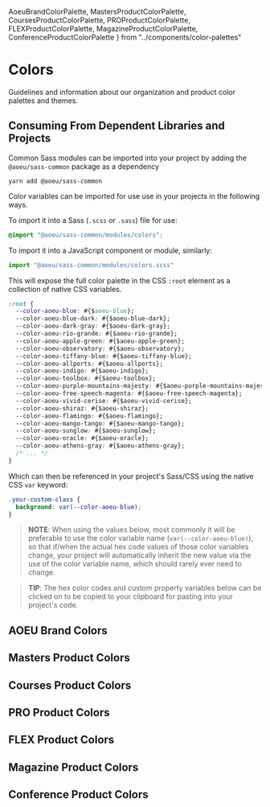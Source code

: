   AoeuBrandColorPalette,
  MastersProductColorPalette,
  CoursesProductColorPalette,
  PROProductColorPalette,
  FLEXProductColorPalette,
  MagazineProductColorPalette,
  ConferenceProductColorPalette
} from "../components/color-palettes"

<Meta title="Guides/Colors" />

# Colors

Guidelines and information about our organization and product color palettes
and themes.

## Consuming From Dependent Libraries and Projects

Common Sass modules can be imported into your project by adding the `@aoeu/sass-common` package as a dependency

```shell
yarn add @aoeu/sass-common
```

Color variables can be imported for use use in your projects in the following ways.

To import it into a Sass (`.scss` or `.sass`) file for use:

```scss
@import "@aoeu/sass-common/modules/colors";
```

To import it into a JavaScript component or module, similarly:

```js
import "@aoeu/sass-common/modules/colors.scss"
```

This will expose the full color palette in the CSS `:root` element as a
collection of native CSS variables.

```css
:root {
  --color-aoeu-blue: #{$aoeu-blue};
  --color-aoeu-blue-dark: #{$aoeu-blue-dark};
  --color-aoeu-dark-gray: #{$aoeu-dark-gray};
  --color-aoeu-rio-grande: #{$aoeu-rio-grande};
  --color-aoeu-apple-green: #{$aoeu-apple-green};
  --color-aoeu-observatory: #{$aoeu-observatory};
  --color-aoeu-tiffany-blue: #{$aoeu-tiffany-blue};
  --color-aoeu-allports: #{$aoeu-allports};
  --color-aoeu-indigo: #{$aoeu-indigo};
  --color-aoeu-toolbox: #{$aoeu-toolbox};
  --color-aoeu-purple-mountains-majesty: #{$aoeu-purple-mountains-majesty};
  --color-aoeu-free-speech-magenta: #{$aoeu-free-speech-magenta};
  --color-aoeu-vivid-cerise: #{$aoeu-vivid-cerise};
  --color-aoeu-shiraz: #{$aoeu-shiraz};
  --color-aoeu-flamingo: #{$aoeu-flamingo};
  --color-aoeu-mango-tango: #{$aoeu-mango-tango};
  --color-aoeu-sunglow: #{$aoeu-sunglow};
  --color-aoeu-oracle: #{$aoeu-oracle};
  --color-aoeu-athens-gray: #{$aoeu-athens-gray};
  /* ... */
}
```

Which can then be referenced in your project's Sass/CSS using the native CSS
`var` keyword:

```css
.your-custom-class {
  background: var(--color-aoeu-blue);
}
```

> **NOTE**: When using the values below, most commonly it will be preferable to use the color variable name (`var(--color-aoeu-blue)`), so that if/when the actual hex code values of those color variables change, your project will automatically inherit the new value via the use of the color variable name, which should rarely ever need to change.

<!-- -->

> **TIP**: The hex color codes and custom property variables below can be clicked on to be copied to your clipboard for pasting into your project's code.

## AOEU Brand Colors

<AoeuBrandColorPalette />

## Masters Product Colors

<MastersProductColorPalette />

## Courses Product Colors

<CoursesProductColorPalette />

## PRO Product Colors

<PROProductColorPalette />

## FLEX Product Colors

<FLEXProductColorPalette />

## Magazine Product Colors

<MagazineProductColorPalette />

## Conference Product Colors

<ConferenceProductColorPalette />

<section>
  <NotificationCenter />
</section>
<Icons />
